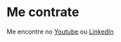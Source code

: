 # Me contrate   

Me encontre no [Youtube](https://www.lekoarts.de?utm_source=cara&utm_medium=Starter) ou [LinkedIn](https://www.linkedin.com/in/lennart-joergens/)
